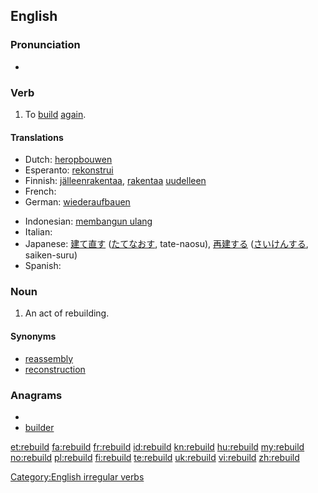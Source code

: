 ==English==

===Pronunciation===
* {{IPA|/ˈriːbɪld/}}
*: {{rhymes|ɪld}}

===Verb===
{{en-verb|rebuilds|rebuilding|rebuilt|rebuilt}}

# To [[build]] [[again]].

====Translations====
{{trans-top|to build again}}
* Dutch: [[heropbouwen]]
* Esperanto: [[rekonstrui]]
* Finnish: [[jälleenrakentaa]], [[rakentaa]] [[uudelleen]]
* French: {{t+|fr|reconstruire}}
* German: [[wiederaufbauen]]
{{trans-mid}}
* Indonesian: [[bangun ulang|membangun ulang]]
* Italian: {{t+|it|ricostruire}}
* Japanese: [[建て直す]] ([[たてなおす]], tate-naosu), [[再建]]する ([[さいけん]]する, saiken-suru)
* Spanish: {{t+|es|reconstruir}}
{{trans-bottom}}

===Noun===
{{en-noun}}

# An act of rebuilding.

====Synonyms====
* [[reassembly]]
* [[reconstruction]]

===Anagrams===
* {{alphagram|bdeilru}}
* [[builder#English|builder]]

[[Category:English irregular verbs]]

[[et:rebuild]]
[[fa:rebuild]]
[[fr:rebuild]]
[[id:rebuild]]
[[kn:rebuild]]
[[hu:rebuild]]
[[my:rebuild]]
[[no:rebuild]]
[[pl:rebuild]]
[[fi:rebuild]]
[[te:rebuild]]
[[uk:rebuild]]
[[vi:rebuild]]
[[zh:rebuild]]